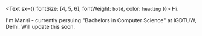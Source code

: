 <Text sx={{ fontSize: [4, 5, 6], fontWeight: `bold`, color: `heading` }}>
  Hi.
</Text>

I'm Mansi - currently persuing "Bachelors in Computer Science" at IGDTUW, Delhi. Will update this soon.

